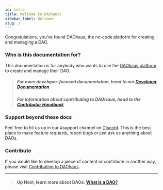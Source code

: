 ```yaml
---
id: intro
title: Welcome to DAOhaus!
sidebar_label: Welcome!
slug: /
---
```


Congratulations, you've found DAOhaus, the no-code platform for creating and managing a DAO.

### Who is this documentation for?

This documentation is for anybody who wants to use the [DAOhaus platform](https://app.daohaus.club) to create and manage their DAO.

> ##### For more developer-focused documentation, head to our [Developer Documentation](/docs/devs)
>
> ##### For information about contributing to DAOHaus, head to the [Contributor Handbook](/docs/handbook)

### Support beyond these docs

Feel free to hit us up in our <span className='channels'>#support</span> channel on [Discord](https://discord.gg/daohaus).
This is the best place to make feature requests, report bugs or just ask us anything about DAOs.

### Contribute

If you would like to develop a piece of content or contribute in another way, please visit [Contributing to DAOhaus](https://daohaus.club/docs/handbook/contributors/get-started).

---

> #### **Up Next, learn more about DAOs:** [What is a DAO?](/docs/users/intro-dao)
